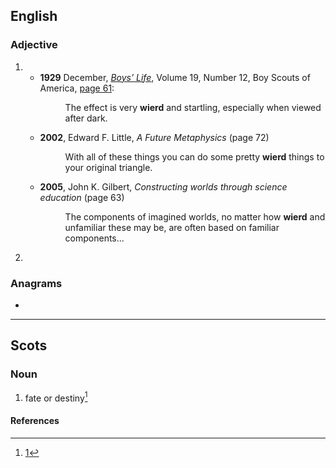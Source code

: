 ==English==

===Adjective===
{{head|en|misspelling}}

# {{misspelling of|weird|lang=en}}
#* '''1929''' December, ''[[w:Boys' Life|Boys’ Life]]'', Volume 19, Number 12, Boy Scouts of America, [http://books.google.com/books?id=0uh2ko-On-cC&pg=PA61&dq=wierd page 61]:
#*: The effect is very '''wierd''' and startling, especially when viewed after dark.
#* '''2002''', Edward F. Little, ''A Future Metaphysics'' (page 72)
#*: With all of these things you can do some pretty '''wierd''' things to your original triangle.
#* '''2005''', John K. Gilbert, ''Constructing worlds through science education'' (page 63)
#*: The components of imagined worlds, no matter how '''wierd''' and unfamiliar these may be, are often based on familiar components...
# {{obsolete spelling of|weird|lang=en}}

===Anagrams===
* {{anagrams|en|Dwire|WEIRD|weird|weïrd|wider|wired|wried}}

----

==Scots==

===Noun===
{{sco-noun|-}}

# fate or destiny<ref>[http://books.google.com/books?id=FckRAAAAIAAJ&pg=PA270]</ref>

====References====
<references/>